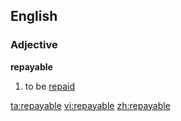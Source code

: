 ==English==

===Adjective===
'''repayable'''

# {{business|_|jargon|of a debt}} to be [[repaid]]

[[ta:repayable]]
[[vi:repayable]]
[[zh:repayable]]